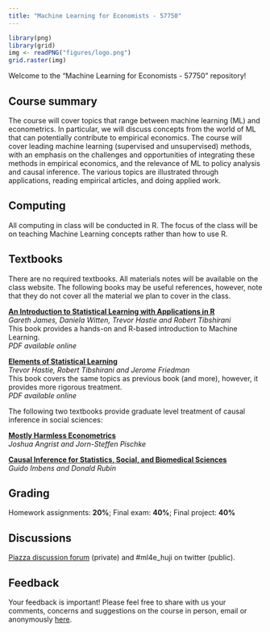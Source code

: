 ```yaml
---
title: "Machine Learning for Economists - 57750"
---
```


  
```r
library(png)
library(grid)
img <- readPNG("figures/logo.png")
grid.raster(img)
```

Welcome to the "Machine Learning for Economists - 57750" repository!  


## Course summary

The course will cover topics that range between machine learning (ML) and econometrics. In particular, we will discuss concepts from the world of ML that can potentially contribute to empirical economics. The course will cover leading machine learning (supervised and unsupervised) methods, with an emphasis on the challenges and opportunities of integrating these methods in empirical economics, and the relevance of ML to policy analysis and causal inference. The various topics are illustrated through applications, reading empirical articles, and doing applied work.

## Computing

All computing in class will be conducted in R.
The focus of the class will be on teaching Machine Learning concepts rather than how to use R. 


## Textbooks

There are no required textbooks. All materials notes will be available on the class website. The following books may be useful references, however, note that they do not cover all the material we plan to cover in the class.

[**An Introduction to Statistical Learning with Applications in R**](http://www-bcf.usc.edu/~gareth/ISL) <br>
*Gareth James, Daniela Witten, Trevor Hastie and Robert Tibshirani* <br>
This book provides a hands-on and R-based introduction to Machine Learning. <br/>
_PDF available online_

[**Elements of Statistical Learning**](http://statweb.stanford.edu/~tibs/ElemStatLearn) <br>
*Trevor Hastie, Robert Tibshirani and Jerome Friedman* <br/>
This book covers the same topics as previous book (and more), however, it provides more rigorous treatment. <br>
_PDF available online_


The following two textbooks provide graduate level treatment of causal inference in social sciences:

[**Mostly Harmless Econometrics**](http://www.mostlyharmlesseconometrics.com/) <br/>
*Joshua Angrist and Jorn-Steffen Pischke*


[**Causal Inference for Statistics, Social, and Biomedical Sciences**](https://doi.org/10.1017/CBO9781139025751) <br/>
*Guido Imbens and Donald Rubin*


## Grading

Homework assignments: **20%**; Final exam: **40%**; Final project: **40%**

## Discussions

[Piazza discussion forum](https://piazza.com/huji.ac.il/spring2019/57750/home) (private) and #ml4e_huji on twitter (public).


## Feedback

Your feedback is important! Please feel free to share with us
your comments, concerns and suggestions on the course in
person, email or anonymously [here](http://www.admonymous.com/ml4e_huji).
